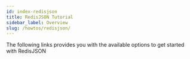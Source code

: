 ```yaml
---
id: index-redisjson
title: RedisJSON Tutorial
sidebar_label: Overview
slug: /howtos/redisjson/
---
```



The following links provides you with the available options to get started with RedisJSON

<div class="row">

<div class="col">
  <RedisCard
    title="Storing and querying JSON documents using Redis Stack"
    imgPath="redisinsight.png"
    description="How to store and query JSON documents using Redis Stack"
    preview="redisinsight.png"
    page="/howtos/redisjson/getting-started"
  />
</div>

<div class="col">
  <RedisCard
    title="RedisJSON and Python"
    description="How to store JSON documents in Redis with Python"
    page="/howtos/redisjson/using-python"
  />
</div>

<div class="col">
  <RedisCard
    title="RedisJSON and NodeJS"
    description="How to cache JSON data in Redis with NodeJS"
    page="/howtos/redisjson/using-nodejs"
  />
</div>

</div>

<div class="row">

<div class="col">
  <RedisCard
    title="RedisJSON and Ruby"
    description="How to cache JSON data in Redis with Ruby"
    page="/howtos/redisjson/using-ruby"
  />
</div>

<div class="col">
  <RedisCard
    title="RedisJSON and Go"
    description="How to cache JSON data in Redis with Go"
    page="/howtos/redisjson/using-go"
  />
</div>

 <div class="col">
    <RedisCard
        title="RedisJSON and Java"
        description="How to cache JSON data in Redis with Java"
        page="/howtos/redisjson/using-java"
        />
 </div>
</div>

<div class="row">

<div class="col">
  <RedisCard
    title="Visualize your JSON data using RedisInsight"
    description="How to visualize and edit your JSON data using RedisInsight"
    page="/howtos/redisjson/using-redisinsight"
  />
</div>

<div class="col">
  <RedisCard
    title="Import Nested JSON data using Redis & Python"
    description="How to store and retrieve Nested JSON document in Redis"
    page="/howtos/redisjson/storing-complex-json-document"
  />
</div>

  <div class="col">
    <RedisCard
        title="How to index JSON documents using RediSearch"
        description="How to index JSON document using RedisJSON & RediSearch"
        page="/howtos/redisjson/jsonind-document"
        />
  </div>
</div>

<div class="row">

<div class="col">
  <RedisCard
    title="RedisJSON Cheatsheet"
    description="Basic RedisJSON commands"
    page="/howtos/redisjson/redisjson-cheatsheet"
  />
</div>

<div class="col">
  <RedisCard
    title="Shopping Cart using RedisJSON"
    description="Implementing a Shopping Cart using NodeJS & RedisJSON"
    page="/howtos/redisjson/shoppingcart/"
  />
</div>

<div class="col">
  <RedisCard
    title="Storing and retrieving JSON document using NodeJS"
    description="How to store and retrieve JSON document using NodeJS"
    page="/howtos/redisjson/storing-json-using-nodejs"
  />
</div>

</div>
